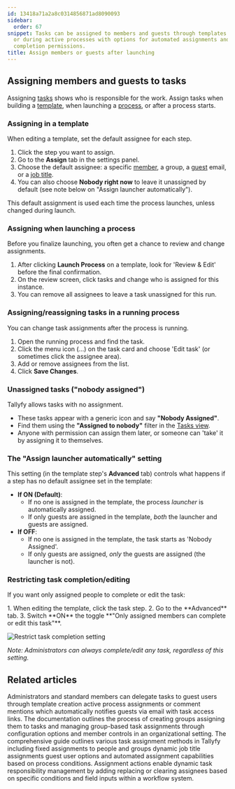 ```yaml
---
id: 13418a71a2a8c0314856871ad8090093
sidebar:
  order: 67
snippet: Tasks can be assigned to members and guests through templates process launches
  or during active processes with options for automated assignments and restricted
  completion permissions.
title: Assign members or guests after launching
---
```



## Assigning members and guests to tasks

Assigning [tasks](/products/pro/tracking-and-tasks/tasks/) shows who is responsible for the work. Assign tasks when building a [template](/products/pro/documenting/templates/), when launching a [process](/products/pro/tracking-and-tasks/processes/), or after a process starts.

### Assigning in a template

When editing a template, set the default assignee for each step.
<Steps>
1. Click the step you want to assign.
2. Go to the **Assign** tab in the settings panel.
3. Choose the default assignee: a specific [member](/products/pro/documenting/members/), a group, a [guest](/products/pro/documenting/guests/) email, or a [job title](/products/pro/documenting/templates/edit-templates/understanding-assignment-types/).
4. You can also choose **Nobody right now** to leave it unassigned by default (see note below on "Assign launcher automatically").
</Steps>
This default assignment is used each time the process launches, unless changed during launch.

### Assigning when launching a process

Before you finalize launching, you often get a chance to review and change assignments.
<Steps>
1. After clicking **Launch Process** on a template, look for 'Review & Edit' before the final confirmation.
2. On the review screen, click tasks and change who is assigned for this instance.
3. You can remove all assignees to leave a task unassigned for this run.
</Steps>

### Assigning/reassigning tasks in a running process

You can change task assignments after the process is running.
<Steps>
1. Open the running process and find the task.
2. Click the menu icon (...) on the task card and choose 'Edit task' (or sometimes click the assignee area).
3. Add or remove assignees from the list.
4. Click **Save Changes**.
</Steps>

### Unassigned tasks ("nobody assigned")

Tallyfy allows tasks with no assignment.
*   These tasks appear with a generic icon and say **"Nobody Assigned"**.
*   Find them using the **"Assigned to nobody"** filter in the [Tasks view](/products/pro/tracking-and-tasks/tasks-view/).
*   Anyone with permission can assign them later, or someone can 'take' it by assigning it to themselves.

### The "Assign launcher automatically" setting

This setting (in the template step's **Advanced** tab) controls what happens if a step has no default assignee set in the template:

*   **If ON (Default)**:
    *   If no one is assigned in the template, the process *launcher* is automatically assigned.
    *   If only guests are assigned in the template, *both* the launcher and guests are assigned.
*   **If OFF**:
    *   If no one is assigned in the template, the task starts as 'Nobody Assigned'.
    *   If only guests are assigned, *only* the guests are assigned (the launcher is not).

### Restricting task completion/editing

If you want only assigned people to complete or edit the task:

<Steps>
1. When editing the template, click the task step.
2. Go to the **Advanced** tab.
3. Switch **ON** the toggle **"Only assigned members can complete or edit this task"**.
</Steps>

![Restrict task completion setting](https://screenshots.tallyfy.com/tallyfy%2Fpro%2Fdesktop-light-only-assigned-can-complete.png)

*Note: Administrators can always complete/edit any task, regardless of this setting.*


## Related articles
<CardGrid>
<LinkTitleCard header="<b>Guests > Assign tasks to guests</b>" href="/products/pro/documenting/guests/how-can-i-assign-tasks-to-guest-users-in-tallyfy/" > Administrators and standard members can delegate tasks to guest users through template creation active process assignments or comment mentions which automatically notifies guests via email with task access links. </LinkTitleCard>
<LinkTitleCard header="<b>Groups > Create and assign groups</b>" href="/products/pro/documenting/groups/how-to-manage-groups-and-assign-tasks-in-tallyfy/" > The documentation outlines the process of creating groups assigning them to tasks and managing group-based task assignments through configuration options and member controls in an organizational setting. </LinkTitleCard>
<LinkTitleCard header="<b>Edit Templates > Understanding assignment types</b>" href="/products/pro/documenting/templates/edit-templates/understanding-assignment-types/" > The comprehensive guide outlines various task assignment methods in Tallyfy including fixed assignments to people and groups dynamic job title assignments guest user options and automated assignment capabilities based on process conditions. </LinkTitleCard>
<LinkTitleCard header="<b>Actions > Automate task assignments</b>" href="/products/pro/documenting/templates/automations/actions/asignment-actions/" > Assignment actions enable dynamic task responsibility management by adding replacing or clearing assignees based on specific conditions and field inputs within a workflow system. </LinkTitleCard>
</CardGrid>